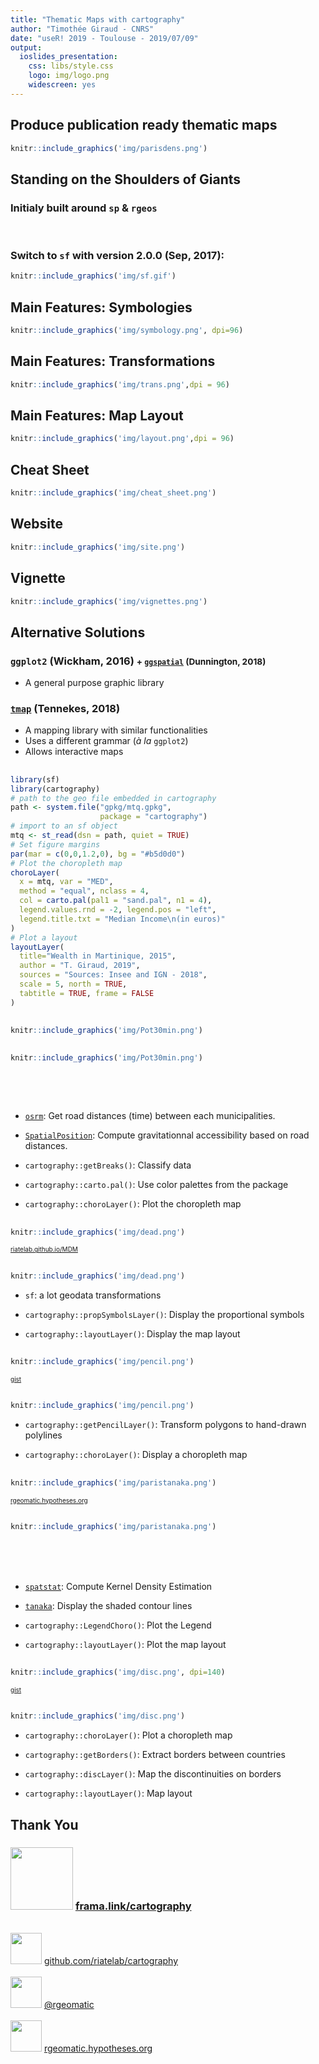 ```yaml
---
title: "Thematic Maps with cartography"
author: "Timothée Giraud - CNRS"
date: "useR! 2019 - Toulouse - 2019/07/09"
output: 
  ioslides_presentation: 
    css: libs/style.css
    logo: img/logo.png
    widescreen: yes
---
```




## Produce publication ready thematic maps

```r
knitr::include_graphics('img/parisdens.png')
```



## Standing on the Shoulders of Giants

### Initialy built around **`sp`** & **`rgeos`**


</br>

### Switch to **`sf`** with version 2.0.0 (Sep, 2017):  
```r
knitr::include_graphics('img/sf.gif')
```

## Main Features: Symbologies

```r
knitr::include_graphics('img/symbology.png', dpi=96)
```


## Main Features: Transformations

```r
knitr::include_graphics('img/trans.png',dpi = 96)
```


## Main Features: Map Layout

```r
knitr::include_graphics('img/layout.png',dpi = 96)
```



## Cheat Sheet

```r
knitr::include_graphics('img/cheat_sheet.png')
```

## Website

```r
knitr::include_graphics('img/site.png')
```

## Vignette

```r
knitr::include_graphics('img/vignettes.png')
```

## Alternative Solutions

### `ggplot2` (Wickham, 2016) <small>+ [`ggspatial`](https://github.com/paleolimbot/ggspatial) (Dunnington, 2018)</small>  
* A general purpose graphic library

### [`tmap`](https://github.com/mtennekes/tmap) (Tennekes, 2018)  
* A mapping library with similar functionalities
* Uses a different grammar (*à la* `ggplot2`)
* Allows interactive maps



## {.smaller}

<div class="columns-2">
```r
library(sf)
library(cartography)
# path to the geo file embedded in cartography
path <- system.file("gpkg/mtq.gpkg", 
                    package = "cartography")
# import to an sf object
mtq <- st_read(dsn = path, quiet = TRUE)
# Set figure margins
par(mar = c(0,0,1.2,0), bg = "#b5d0d0")
# Plot the choropleth map
choroLayer(
  x = mtq, var = "MED", 
  method = "equal", nclass = 4, 
  col = carto.pal(pal1 = "sand.pal", n1 = 4),
  legend.values.rnd = -2, legend.pos = "left", 
  legend.title.txt = "Median Income\n(in euros)"
) 
# Plot a layout
layoutLayer(
  title="Wealth in Martinique, 2015", 
  author = "T. Giraud, 2019", 
  sources = "Sources: Insee and IGN - 2018", 
  scale = 5, north = TRUE,
  tabtitle = TRUE, frame = FALSE
)
```

</div>


## 
```r
knitr::include_graphics('img/Pot30min.png')
```

##
<div class="columns-2">
```r
knitr::include_graphics('img/Pot30min.png')
```

</br>

</br>


* [`osrm`](https://github.com/rCarto/osrm): Get road distances (time) between each municipalities.    

* [`SpatialPosition`](https://github.com/Groupe-ElementR/SpatialPosition): Compute gravitationnal accessibility based on road distances.    

* `cartography::getBreaks()`: Classify data

* `cartography::carto.pal()`: Use color palettes from the package

* `cartography::choroLayer()`: Plot the choropleth map
</div>

##

```r
knitr::include_graphics('img/dead.png')
```

<font size="1">[riatelab.github.io/MDM](https://riatelab.github.io/MDM/)</font>

##

<div class="columns-2">

```r
knitr::include_graphics('img/dead.png')
```

* `sf`: a lot geodata transformations

* `cartography::propSymbolsLayer()`: Display the proportional symbols

* `cartography::layoutLayer()`: Display the map layout
</div>



##
```r
knitr::include_graphics('img/pencil.png')
```

<font size="1">[gist](https://gist.github.com/rCarto/b77c84da0b44de4c7aead4c0235c2968)</font>


##

<div class="columns-2">
```r
knitr::include_graphics('img/pencil.png')
```




* `cartography::getPencilLayer()`: Transform polygons to hand-drawn polylines

* `cartography::choroLayer()`: Display a choropleth map

</div>

##
```r
knitr::include_graphics('img/paristanaka.png')
```

<font size="1">[rgeomatic.hypotheses.org](https://rgeomatic.hypotheses.org/1536)</font>


##

<div class="columns-2">

```r
knitr::include_graphics('img/paristanaka.png')
```
</br>
</br>
</br>

* [`spatstat`](http://spatstat.org/): Compute Kernel Density Estimation  

* [`tanaka`](https://github.com/rCarto/tanaka): Display the shaded contour lines    

* `cartography::LegendChoro()`: Plot the Legend

* `cartography::layoutLayer()`: Plot the map layout

</div>


##
```r
knitr::include_graphics('img/disc.png', dpi=140)
```
<font size="1">[gist](https://gist.github.com/rCarto/7e1b86c9a1d5546f26a8d5eed824506c)</font>


## 
<div class="columns-2">
```r
knitr::include_graphics('img/disc.png')
```

* `cartography::choroLayer()`: Plot a choropleth map

* `cartography::getBorders()`: Extract borders between countries

* `cartography::discLayer()`: Map the discontinuities on borders

* `cartography::layoutLayer()`: Map layout

</div>

## Thank You

<!-- ### <img src="img/logo.png" width=100px />  [frama.link/cartography](https://frama.link/cartography)   -->

### <img src="img/pkg.png" width=100px />  [frama.link/cartography](https://frama.link/cartography)


</br>
<img src="img/ghlogo.png" width=50px />  [github.com/riatelab/cartography](https://github.com/riatelab/cartography)  
</br>
<img src="img/twlogo.png" width=50px />  [\@rgeomatic](http://twitter.com/rgeomatic)  
</br>
<img src="img/hylogo.png" width=50px />  [rgeomatic.hypotheses.org](https://rgeomatic.hypotheses.org/)


</div>